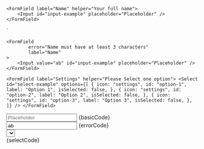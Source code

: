 

    <FormField label="Name" helper="Your full name">
        <Input id="input-example" placeholder="Placeholder" />
    </FormField>
`

    <FormField
            error="Name must have at least 3 characters"
            label="Name"
    >
        <Input value="ab" id="input-example" placeholder="Placeholder" />
    </FormField>
`
    <FormField label="Settings" helper="Please Select one option">
        <Select
            id="select-example"
            options={[
                    {
                        icon: "settings",
                        id: "option-1",
                        label: "Option 1",
                        isSelected: false,
                    },
                    {
                        icon: "settings",
                        id: "option-2",
                        label: "Option 2",
                        isSelected: false,
                    },
                    {
                        icon: "settings",
                        id: "option-3",
                        label: "Option 3",
                        isSelected: false,
                    },
                ]}
        />
    </FormField>
`

<Section
	title="A Form Field with a basic Input"
	contained={true}
	style={{ paddingTop: 30 }}
>
	<Preview wrapper={true}>
		<FormField label="Name" helper="Your full name">
			<Input id="input-example" placeholder="Placeholder" />
		</FormField>
	</Preview>
	<Snippet language="js">{basicCode}</Snippet>
</Section>

<Section title="Error message" contained={true} style={{ paddingTop: 30 }}>
	<Preview wrapper={true}>
		<FormField
			error="Name must have at least 3 characters"
			label="Name"
		>
			<Input value="ab" id="input-example" placeholder="Placeholder" />
		</FormField>
	</Preview>
	<Snippet language="js">{errorCode}</Snippet>
</Section>

<Section title="Select Element" contained={true} style={{ paddingTop: 30 }}>
	<div className="sui-wrap sui-theme--light" style={{ marginBottom: "20px" }}>
		<FormField label="Settings" helper="Please Select one option">
			<Select
				id="select-example"
				options={[
					{
						icon: "settings",
						id: "option-1",
						label: "Option 1",
						isSelected: false,
					},
					{
						icon: "settings",
						id: "option-2",
						label: "Option 2",
						isSelected: false,
					},
					{
						icon: "settings",
						id: "option-3",
						label: "Option 3",
						isSelected: false,
					},
				]}
			/>
		</FormField>
	</div>
	<Snippet language="js">{selectCode}</Snippet>
</Section>
